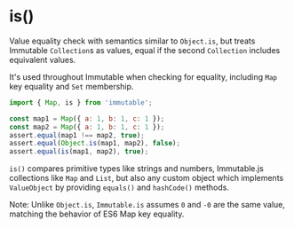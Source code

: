 
# is()

Value equality check with semantics similar to `Object.is`, but treats
Immutable `Collection`s as values, equal if the second `Collection` includes
equivalent values.

<Signature code="is(first, second): boolean" />

It's used throughout Immutable when checking for equality, including `Map`
key equality and `Set` membership.

```js
import { Map, is } from 'immutable';

const map1 = Map({ a: 1, b: 1, c: 1 });
const map2 = Map({ a: 1, b: 1, c: 1 });
assert.equal(map1 !== map2, true);
assert.equal(Object.is(map1, map2), false);
assert.equal(is(map1, map2), true);
```

`is()` compares primitive types like strings and numbers, Immutable.js
collections like `Map` and `List`, but also any custom object which
implements `ValueObject` by providing `equals()` and `hashCode()` methods.

Note: Unlike `Object.is`, `Immutable.is` assumes `0` and `-0` are the same
value, matching the behavior of ES6 Map key equality.

